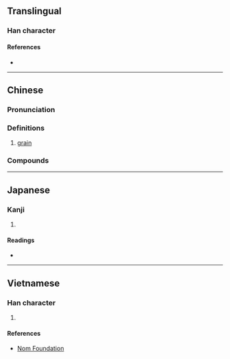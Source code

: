 {{character info/new}}
==Translingual==

===Han character===
{{Han char|rn=30|rad=口|as=09|sn=12|four=61014|canj=RMWG|ids=⿰口厘}}

====References====
* {{Han ref|kx=0201.121|dkj=04019|dj=0423.180|hdz=10652.020|uh=55B1|ud=21937|bh=B3ED|bd=46061}}

----

==Chinese==
{{zh-forms}}

===Pronunciation===
{{zh-pron
|m=lí,lǐ,1nb=Mainland,2nb=Taiwan
|c=lei1
|cat=n
}}

===Definitions===
{{zh-hanzi}}

# [[grain]] {{gloss|unit}}

===Compounds===
{{zh-der|咖喱|啫喱}}

----

==Japanese==

===Kanji===
{{ja-kanji|grade=|rs=口09}}

# {{defn|lang=ja|sort=口09}}

====Readings====
* {{ja-readings|on=[[り]] (ri)|kun=}}

----

==Vietnamese==

===Han character===
{{vi-hantu|[[li]]|rs=口09}}

# {{defn|lang=vi|sort=口09}}

====References====
* [http://nomfoundation.org/common/nom_details.php?codepoint=55b1 Nom Foundation]